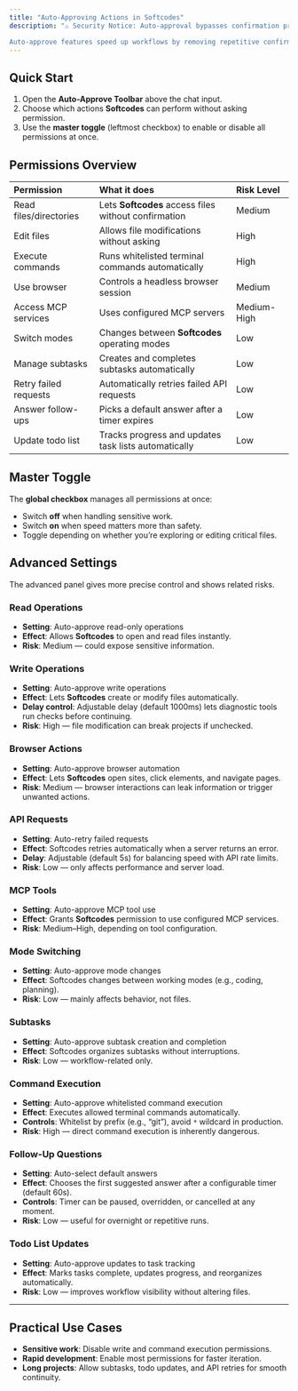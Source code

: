 ```yaml
---
title: "Auto-Approving Actions in Softcodes"
description: "⚠️ Security Notice: Auto-approval bypasses confirmation prompts, granting Softcodes direct access to your system. This can expose you to risks such as accidental data loss, file corruption, or the execution of harmful operations. Command-line access is particularly sensitive, as it can run destructive commands without warning. Only enable auto-approval for actions you fully trust.

Auto-approve features speed up workflows by removing repetitive confirmations, but they also increase your exposure to security risks."
---
```


## Quick Start

1. Open the **Auto-Approve Toolbar** above the chat input.
2. Choose which actions **Softcodes** can perform without asking permission.
3. Use the **master toggle** (leftmost checkbox) to enable or disable all permissions at once.

## Permissions Overview

| Permission             | What it does                                         | Risk Level  |
| :--------------------- | :--------------------------------------------------- | :---------- |
| Read files/directories | Lets **Softcodes** access files without confirmation | Medium      |
| Edit files             | Allows file modifications without asking             | High        |
| Execute commands       | Runs whitelisted terminal commands automatically     | High        |
| Use browser            | Controls a headless browser session                  | Medium      |
| Access MCP services    | Uses configured MCP servers                          | Medium-High |
| Switch modes           | Changes between **Softcodes** operating modes        | Low         |
| Manage subtasks        | Creates and completes subtasks automatically         | Low         |
| Retry failed requests  | Automatically retries failed API requests            | Low         |
| Answer follow-ups      | Picks a default answer after a timer expires         | Low         |
| Update todo list       | Tracks progress and updates task lists automatically | Low         |

## Master Toggle

The **global checkbox** manages all permissions at once:

- Switch **off** when handling sensitive work.
- Switch **on** when speed matters more than safety.
- Toggle depending on whether you’re exploring or editing critical files.

## Advanced Settings

The advanced panel gives more precise control and shows related risks.

### Read Operations

- **Setting**: Auto-approve read-only operations
- **Effect**: Allows **Softcodes** to open and read files instantly.
- **Risk**: Medium — could expose sensitive information.

### Write Operations

- **Setting**: Auto-approve write operations
- **Effect**: Lets **Softcodes** create or modify files automatically.
- **Delay control**: Adjustable delay (default 1000ms) lets diagnostic tools run checks before continuing.
- **Risk**: High — file modification can break projects if unchecked.

### Browser Actions

- **Setting**: Auto-approve browser automation
- **Effect**: Lets **Softcodes** open sites, click elements, and navigate pages.
- **Risk**: Medium — browser interactions can leak information or trigger unwanted actions.

### API Requests

- **Setting**: Auto-retry failed requests
- **Effect**: Softcodes retries automatically when a server returns an error.
- **Delay**: Adjustable (default 5s) for balancing speed with API rate limits.
- **Risk**: Low — only affects performance and server load.

### MCP Tools

- **Setting**: Auto-approve MCP tool use
- **Effect**: Grants **Softcodes** permission to use configured MCP services.
- **Risk**: Medium–High, depending on tool configuration.

### Mode Switching

- **Setting**: Auto-approve mode changes
- **Effect**: Softcodes changes between working modes (e.g., coding, planning).
- **Risk**: Low — mainly affects behavior, not files.

### Subtasks

- **Setting**: Auto-approve subtask creation and completion
- **Effect**: Softcodes organizes subtasks without interruptions.
- **Risk**: Low — workflow-related only.

### Command Execution

- **Setting**: Auto-approve whitelisted command execution
- **Effect**: Executes allowed terminal commands automatically.
- **Controls**: Whitelist by prefix (e.g., “git”), avoid `*` wildcard in production.
- **Risk**: High — direct command execution is inherently dangerous.

### Follow-Up Questions

- **Setting**: Auto-select default answers
- **Effect**: Chooses the first suggested answer after a configurable timer (default 60s).
- **Controls**: Timer can be paused, overridden, or cancelled at any moment.
- **Risk**: Low — useful for overnight or repetitive runs.

### Todo List Updates

- **Setting**: Auto-approve updates to task tracking
- **Effect**: Marks tasks complete, updates progress, and reorganizes automatically.
- **Risk**: Low — improves workflow visibility without altering files.

---

## Practical Use Cases

- **Sensitive work**: Disable write and command execution permissions.
- **Rapid development**: Enable most permissions for faster iteration.
- **Long projects**: Allow subtasks, todo updates, and API retries for smooth continuity.